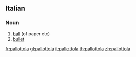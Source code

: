 ==Italian==

===Noun===
{{it-noun||f||pallottole}}

# [[ball]] (of paper etc)
# [[bullet]]

[[fr:pallottola]]
[[gl:pallottola]]
[[it:pallottola]]
[[th:pallottola]]
[[zh:pallottola]]